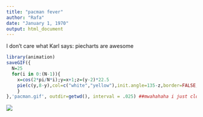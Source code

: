 ```yaml
---
title: "pacman fever"
author: "Rafa"
date: "January 1, 1970"
output: html_document
---
```

I don't care what Karl says: piecharts are awesome
```r
library(animation)
saveGIF({
  N=25
  for(i in 0:(N-1)){ 
    x=cos(2*pi/N*i);y=x+1;z=(y-2)*22.5
    pie(c(y,8-y),col=c("white","yellow"),init.angle=135-z,border=FALSE,labels=NA)
    }
},'pacman.gif', outdir=getwd(), interval = .025) ##mwahahaha i just clobbered your pacman.gif file
```
<img src="pacman.gif">


